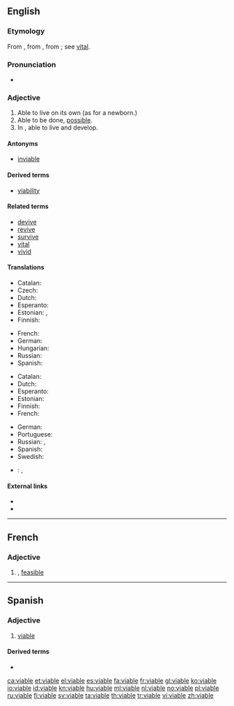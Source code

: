 ==English==

===Etymology===
From {{etyl|fr|en}}, from {{etyl|ML.|en}} {{term/t|la|*vitabilis||capable of life}}, from {{etyl|la|en}} {{term|vita||life|lang=la}}; see [[vital]].

===Pronunciation===
* {{rhymes|aɪəbəl}}

===Adjective===
{{en-adj}}

# Able to live on its own (as for a newborn.)
# Able to be done, [[possible]].
# In {{context|biology|lang=en}}, able to live and develop.

====Antonyms====
* [[inviable]]

====Derived terms====
* [[viability]]

====Related terms====
* [[devive]]
* [[revive]]
* [[survive]]
* [[vital]]
* [[vivid]]

====Translations====
{{trans-top|able to live on its own}}
* Catalan: {{t+|ca|viable}}
* Czech: {{t|cs|životaschopný|m}}
* Dutch: {{t|nl|levensvatbaar}}
* Esperanto: {{t|eo|vivipova}}
* Estonian: {{t|et|eluvõimeline}}, {{t|et|elujõuline}}
* Finnish: {{t|fi|elinkelpoinen}}
{{trans-mid}}
* French: {{t+|fr|viable}}
* German: {{t+|de|selbständig}}
* Hungarian: {{t+|hu|életképes}}
* Russian: {{t+|ru|жизнеспособный}}
* Spanish: {{t+|es|viable}}
{{trans-bottom}}

{{trans-top|possible}}
* Catalan: {{t+|ca|viable}}
* Dutch: {{t+|nl|uitvoerbaar}}
* Esperanto: {{t|eo|farebla}}
* Estonian: {{t|et|elluviidav}}
* Finnish: {{t+|fi|mahdollinen}}
* French: {{t+|fr|viable}}
{{trans-mid}}
* German: {{t+|de|machbar}}
* Portuguese: {{t+|pt|viável}}
* Russian: {{t+|ru|возможный}}, {{t+|ru|осуществимый}}
* Spanish: {{t+|es|viable}}
* Swedish: {{t+|sv|genomförbar}}
{{trans-bottom}}

{{checktrans-top}}
* {{ttbc|he}}: {{t|he|עצמאי|sc=Hebr}}, {{t+|he|אפשר|sc=Hebr}}
{{trans-bottom}}

====External links====
* {{R:Webster 1913}}
* {{R:Century 1911}}

----

==French==

===Adjective===
{{fr-adj|mf}}

# {{l|en|viable}}, [[feasible]]

----

==Spanish==

===Adjective===
{{es-adj}}

# [[#English|viable]]

====Derived terms====
* {{l|es|inviable}}

[[ca:viable]]
[[et:viable]]
[[el:viable]]
[[es:viable]]
[[fa:viable]]
[[fr:viable]]
[[gl:viable]]
[[ko:viable]]
[[io:viable]]
[[id:viable]]
[[kn:viable]]
[[hu:viable]]
[[ml:viable]]
[[nl:viable]]
[[no:viable]]
[[pl:viable]]
[[ru:viable]]
[[fi:viable]]
[[sv:viable]]
[[ta:viable]]
[[th:viable]]
[[tr:viable]]
[[vi:viable]]
[[zh:viable]]